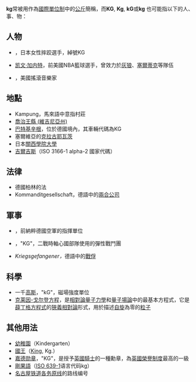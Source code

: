 {{wiktionary|KG|kg|.kg}}

'''kg'''常被用作為[[国际单位制|國際單位制]]中的[[公斤|公斤]]簡稱，而'''KG''', '''Kg''', '''kG'''或'''kg''' 也可能指以下的人、事、物：{{TOC right}}
== 人物==
* {{Link-ja|朱里|朱里}}，日本女性摔跤選手，綽號KG
* [[凯文·加内特|凯文·加内特]]，前美國NBA籃球選手，曾效力於[[明尼苏达森林狼|灰狼]]、[[波士顿凯尔特人|塞爾蒂克]]等隊伍
* {{Link-en|凱爾·加斯|Kyle Gass}}，美國搖滾音樂家

== 地點 ==
* Kampung，馬來語中意指村莊
* [[喬治王縣_(維吉尼亞州)|喬治王縣 (維吉尼亞州)]]
* [[巴特基辛根|巴特基辛根]]，位於德國境內，其車輛代碼為KG
* 塞爾維亞的[[克拉古耶瓦茨|克拉古耶瓦茨]]
* 日本[[關西學院大學|關西學院大學]]
* [[吉爾吉斯|吉爾吉斯]]（ISO 3166-1 alpha-2 國家代碼）

== 法律 ==
* 德國柏林的{{Link-en|Kammergericht|Kammergericht}}法
* Kommanditgesellschaft，德語中的[[兩合公司|兩合公司]]

== 軍事 ==
* {{Link-en|Kampfgeschwader|Kampfgeschwader}}，前納粹德國空軍的指揮單位
* {{Link-en|戰鬥團|Kampfgruppe}}，"KG"，二戰時軸心國部隊使用的彈性戰鬥團
* ''Kriegsgefangener，''德語中的[[戰俘|戰俘]]

== 科學 ==
* 一千[[高斯_(单位)|高斯]]，"kG"，磁場強度單位
* [[克莱因-戈尔登方程|克莱因-戈尔登方程]]，是[[相對論量子力學|相對論量子力學]]和[[量子场论|量子場論]]中的最基本方程式，它是[[薛丁格方程式|薛丁格方程式]]的[[狭义相对论|狹義相對論]]形式，用於描述[[自旋|自旋]]為零的[[粒子|粒子]]

== 其他用法 ==
* [[幼稚園|幼稚園]]（Kindergarten）
* [[王|國王]]（[[King|King]], Kg.）
* [[嘉德勋章|嘉德勋章]]，"KG"，是授予[[英国|英國]][[骑士|騎士]]的一種勳章，為[[英国荣誉制度|英國榮譽制度]]最高的一級
* [[刚果语|剛果語]]（[[ISO_639-1|ISO 639-1]]语言代码kg）
* [[名古屋铁道|名古屋铁道]][[各务原线|各务原线]]的路线编号

{{disambiguation}}